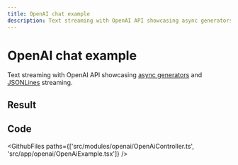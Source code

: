 ```yaml
---
title: OpenAI chat example
description: Text streaming with OpenAI API showcasing async generators and streaming in Vovk.ts
---
```



# OpenAI chat example

Text streaming with OpenAI API showcasing [async generators](https://developer.mozilla.org/en-US/docs/Web/JavaScript/Reference/Global_Objects/AsyncGenerator) and [JSONLines](https://vovk.dev/controller/jsonlines) streaming.

## Result

<Example>
  <OpenAiExample />
</Example>

## Code

<GithubFiles paths={['src/modules/openai/OpenAiController.ts', 'src/app/openai/OpenAiExample.tsx']} />
